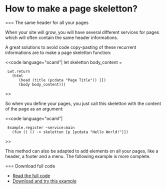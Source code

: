 =How to make a page skeletton?=

=== The same header for all your pages

When your site will grow, you will have several different services for pages which will often contain the same header informations.

A great solutions to avoid code copy-pasting of these recurrent informations are to make a page skeletton function:

<<code language="ocaml"|
let skeletton body_content =
  Lwt.return
    (html
       (head (title (pcdata "Page Title")) [])
       (body body_content)))
>>

So when you define your pages, you just call this skeletton with the content of the page as an argument:

<<code language="ocaml"|
  Example.register ~service:main
    (fun () () -> skeletton [p [pcdata "Hello World!"]])
>>


This method can also be adapted to add elements on all your pages, like a header, a footer and a menu.
The following example is more complete.


=== Download full code

* [[https://github.com/db0company/Ocsigen-Quick-Howto/blob/master/skeletton/example.eliom|Read the full code]]
* [[https://github.com/db0company/Ocsigen-Quick-Howto|Download and try this example]]

